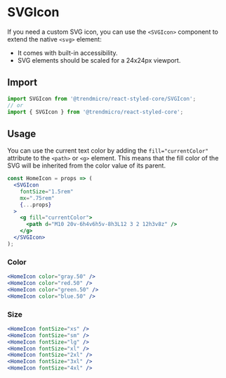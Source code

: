 
# SVGIcon

If you need a custom SVG icon, you can use the `<SVGIcon>` component to extend the native `<svg>` element:

* It comes with built-in accessibility.
* SVG elements should be scaled for a 24x24px viewport.

## Import

```js
import SVGIcon from '@trendmicro/react-styled-core/SVGIcon';
// or
import { SVGIcon } from '@trendmicro/react-styled-core';
```

## Usage

You can use the current text color by adding the `fill="currentColor"` attribute to the `<path>` or `<g>` element. This means that the fill color of the SVG will be inherited from the color value of its parent.

```jsx readonly
const HomeIcon = props => (
  <SVGIcon
    fontSize="1.5rem"
    mx=".75rem"
    {...props}
  >
    <g fill="currentColor">
      <path d="M10 20v-6h4v6h5v-8h3L12 3 2 12h3v8z" />
    </g>
  </SVGIcon>
);
```

### Color

<HomeIcon color="gray.50" />
<HomeIcon color="red.50" />
<HomeIcon color="green.50" />
<HomeIcon color="blue.50" />

```jsx readonly
<HomeIcon color="gray.50" />
<HomeIcon color="red.50" />
<HomeIcon color="green.50" />
<HomeIcon color="blue.50" />
```

### Size

<HomeIcon fontSize="xs" />
<HomeIcon fontSize="sm" />
<HomeIcon fontSize="lg" />
<HomeIcon fontSize="xl" />
<HomeIcon fontSize="2xl" />
<HomeIcon fontSize="3xl" />
<HomeIcon fontSize="4xl" />

```jsx readonly
<HomeIcon fontSize="xs" />
<HomeIcon fontSize="sm" />
<HomeIcon fontSize="lg" />
<HomeIcon fontSize="xl" />
<HomeIcon fontSize="2xl" />
<HomeIcon fontSize="3xl" />
<HomeIcon fontSize="4xl" />
```
